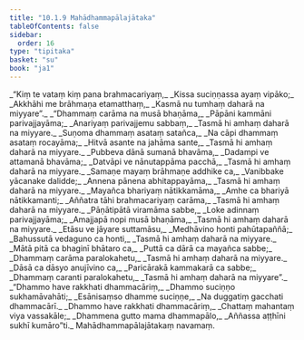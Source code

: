 ```yaml
---
title: "10.1.9 Mahādhammapālajātaka"
tableOfContents: false
sidebar:
  order: 16
type: "tipitaka"
basket: "su"
book: "ja1"
---
```



<DynamicBreadcrumb />

<Division number="92" book="ja1" bookNo="22" page="51">

<Paragraph number="2008" type="verses" book="ja1">
_“Kiṃ te vataṃ kiṃ pana brahmacariyaṃ,_  
_Kissa suciṇṇassa ayaṃ vipāko;_  
_Akkhāhi me brāhmaṇa etamatthaṃ,_  
_Kasmā nu tumhaṃ daharā na miyyare”._  

</Paragraph>

</Division>
<Division number="93" book="ja1" bookNo="22" page="51">

<Paragraph number="2009" type="verses" book="ja1">
_“Dhammaṃ carāma na musā bhaṇāma,_  
_Pāpāni kammāni parivajjayāma;_  
_Anariyaṃ parivajjemu sabbaṃ,_  
_Tasmā hi amhaṃ daharā na miyyare._  

</Paragraph>

</Division>
<Division number="94" book="ja1" bookNo="22" page="52">

<Paragraph number="2010" type="verses" book="ja1">
_Suṇoma dhammaṃ asataṃ satañca,_  
_Na cāpi dhammaṃ asataṃ rocayāma;_  
_Hitvā asante na jahāma sante,_  
_Tasmā hi amhaṃ daharā na miyyare._  

</Paragraph>

</Division>
<Division number="95" book="ja1" bookNo="22" page="52">

<Paragraph number="2011" type="verses" book="ja1">
_Pubbeva dānā sumanā bhavāma,_  
_Dadampi ve attamanā bhavāma;_  
_Datvāpi ve nānutappāma pacchā,_  
_Tasmā hi amhaṃ daharā na miyyare._  

</Paragraph>

</Division>
<Division number="96" book="ja1" bookNo="22" page="52">

<Paragraph number="2012" type="verses" book="ja1">
_Samaṇe mayaṃ brāhmaṇe addhike ca,_  
_Vanibbake yācanake dalidde;_  
_Annena pānena abhitappayāma,_  
_Tasmā hi amhaṃ daharā na miyyare._  

</Paragraph>

</Division>
<Division number="97" book="ja1" bookNo="22" page="52">

<Paragraph number="2013" type="verses" book="ja1">
_Mayañca bhariyaṃ nātikkamāma,_  
_Amhe ca bhariyā nātikkamanti;_  
_Aññatra tāhi brahmacariyaṃ carāma,_  
_Tasmā hi amhaṃ daharā na miyyare._  

</Paragraph>

</Division>
<Division number="98" book="ja1" bookNo="22" page="52">

<Paragraph number="2014" type="verses" book="ja1">
_Pāṇātipātā viramāma sabbe,_  
_Loke adinnaṃ parivajjayāma;_  
_Amajjapā nopi musā bhaṇāma,_  
_Tasmā hi amhaṃ daharā na miyyare._  

</Paragraph>

</Division>
<Division number="99" book="ja1" bookNo="22" page="52">

<Paragraph number="2015" type="verses" book="ja1">
_Etāsu ve jāyare suttamāsu,_  
_Medhāvino honti pahūtapaññā;_  
_Bahussutā vedaguno ca honti,_  
_Tasmā hi amhaṃ daharā na miyyare._  

</Paragraph>

</Division>
<Division number="100" book="ja1" bookNo="22" page="52">

<Paragraph number="2016" type="verses" book="ja1">
_Mātā pitā ca bhaginī bhātaro ca,_  
_Puttā ca dārā ca mayañca sabbe;_  
_Dhammaṃ carāma paralokahetu,_  
_Tasmā hi amhaṃ daharā na miyyare._  

</Paragraph>

</Division>
<Division number="101" book="ja1" bookNo="22" page="53">

<Paragraph number="2017" type="verses" book="ja1">
_Dāsā ca dāsyo anujīvino ca,_  
_Paricārakā kammakarā ca sabbe;_  
_Dhammaṃ caranti paralokahetu,_  
_Tasmā hi amhaṃ daharā na miyyare”._  

</Paragraph>

</Division>
<Division number="102" book="ja1" bookNo="22" page="53">

<Paragraph number="2018" type="verses" book="ja1">
_“Dhammo have rakkhati dhammacāriṃ,_  
_Dhammo suciṇṇo sukhamāvahāti;_  
_Esānisaṃso dhamme suciṇṇe,_  
_Na duggatiṃ gacchati dhammacārī._  

</Paragraph>

</Division>
<Division number="103" book="ja1" bookNo="22" page="53">

<Paragraph number="2019" type="verses" book="ja1">
_Dhammo have rakkhati dhammacāriṃ,_  
_Chattaṃ mahantaṃ viya vassakāle;_  
_Dhammena gutto mama dhammapālo,_  
_Aññassa aṭṭhīni sukhī kumāro”ti._  


</Paragraph>
</Division>

<Paragraph number="2020" type="center" book="ja1">
Mahādhammapālajātakaṃ navamaṃ.
</Paragraph>